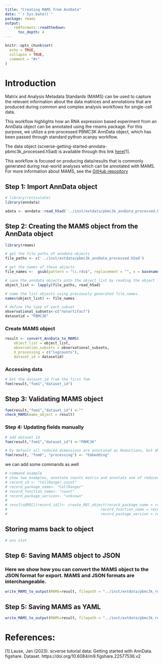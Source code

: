 ```yaml
---
title: "Creating MAMS from AnnData"
date: "`r Sys.Date()`"
package: rmams
output:
    rmdformats::readthedown:
      toc_depth: 4
---
```


```r
knitr::opts_chunk$set(
  echo = TRUE,
  collapse = TRUE,
  comment = "#>"
)
```



# Introduction

Matrix and Analysis Metadata Standards (MAMS) can be used to capture the relevant information about the data matrices and annotations that are produced during common and complex analysis workflows for single-cell data.

This workflow highlights how an RNA expression based experiment from an AnnData object can be annotated using the rmams package. For this purpose, we utilize a pre-processed PBMC3K AnnData object, which has been passed through standard python scanpy workflow.

The data object (scverse-getting-started-anndata-pbmc3k_processed.h5ad) is available through this link [here](https://figshare.com/articles/dataset/scverse_tutorial_data_Getting_started_with_AnnData/22577536/2?file=40067737)[1].

This workflow is focused on producing data/results that is commonly generated during real-world analyses which can be annotated with MAMS. For more information about MAMS, see the [GitHub repository](https://github.com/single-cell-mams/mams)

## Step 1: Import AnnData object

```r
# library(reticulate)
library(anndata)
```

```r
adata <- anndata::read_h5ad('../inst/extdata/pbmc3k_annData_processed.h5ad')
```

## Step 2: Creating the MAMS object from the AnnData object

```r
library(rmams)

# get the file paths of anndata objects
file_paths <- c('../inst/extdata/pbmc3k_annData_processed.h5ad')

# get the names of these objects 
file_names <-  gsub(pattern = "\\.rds$", replacement = "", x = basename(file_paths))

# save the anndata objects onto the object_list by reading the object from file path.
object_list <- lapply(file_paths, read_h5ad)

# name the list objects using previously generated file_names.
names(object_list) <- file_names

# define the type of each subset
observational_subsets<-c("nonartifact")
datasetid = "PBMC3K"
```


### Create MAMS object

```r
result <- convert_AnnData_to_MAMS(
    object_list = object_list, 
    observation_subsets = observational_subsets, 
    X_processing = c("logcounts"), 
    dataset_id = datasetid)
```

### Accessing data 

```r
# Get the dataset_id from the first fom
fom(result,"fom1","dataset_id")
```

## Step 3: Validating MAMS object

```r
fom(result,"fom1","dataset_id") <-""
check_MAMS(mams_object = result)
```

### Step 4: Updating fields manually

```r
# add dataset id
fom(result,"fom1","dataset_id") <-"PBMC3K"

# by default all reduced dimensions are annotated as Reductions, but UMAP can be better reflected as Embedding
fom(result, "fom6", "processing") <- "Embedding"
```

we can add some commands as well
```r
# command example 
# show two examples, annotate counts matrix and annotate one of reducedDims, commands, params 
# record_id <- "CellRanger.count"
# record_package_name<- "CellRanger"
# record_function_name<- "count"
# record_package_version<- "unknown"
# 
# results@REC[[record_id]]<- create_REC_object(record_package_name = record_package_name,
#                                           record_function_name = record_function_name,
#                                           record_package_version = record_package_version)

```

## Storing mams back to object
```r
# uns slot
```


## Step 6: Saving MAMS object to JSON
### Here we show how you can convert the MAMS object to the JSON format for export. MAMS and JSON formats are interchangeable.

```r
write_MAMS_to_output(MAMS=result, filepath = "../inst/extdata/pbmc3k_rna_adata_mams.JSON",format = "JSON")
```

## Step 5: Saving MAMS as YAML

```r
write_MAMS_to_output(MAMS=result, filepath = "../inst/extdata/pbmc3k_rna_adata_mams.yml",format = "YAML")
```

# References:
[1] Lause, Jan (2023). scverse tutorial data: Getting started with AnnData. figshare. Dataset. https://doi.org/10.6084/m9.figshare.22577536.v2